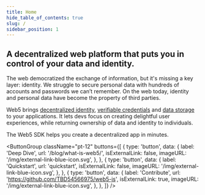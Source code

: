 ```yaml
---
title: Home
hide_table_of_contents: true
slug: /
sidebar_position: 1
---
```



<head>
  <title>{content.meta.title}</title>
  <meta property="og:description" content="Documentation on Web5 SDK" />
  <meta name="description" content="Documentation on Web5 SDK" />
  <meta property="og:title" content="WEB5 SDK" />
  <meta property="og:url" content="/web5"/>
  <link rel="apple-touch-icon" href="https://developer.tbd.website/img/tbd-fav-icon-main.png"/>
</head>

<div className="prose prose-pink">

## A decentralized web platform that puts you in control of your data and identity.

The web democratized the exchange of information, but it's missing a key layer: identity. We struggle to secure personal data with hundreds of accounts and passwords we can’t remember. On the web today, identity and personal data have become the property of third parties.

Web5 brings [decentralized identity](/web5/decentralized-identifiers/what-are-dids), [verifiable credentials](/web5/verifiable-credentials/what-are-vcs) and [data storage](/web5/decentralized-web-nodes/what-are-dwns) to your applications. It lets devs focus on creating delightful user experiences, while returning ownership of data and identity to individuals.

The Web5 SDK helps you create a decentralized app in minutes.


<ButtonGroup
  className="pt-12"
  buttons={[
    {
      type: 'button',
      data: {
        label: 'Deep Dive',
        url: '/blog/what-is-web5/',
        isExternalLink: false,
        imageURL: '/img/external-link-blue-icon.svg',
      },
    },
    {
      type: 'button',
      data: {
        label: 'Quickstart',
        url: 'quickstart',
        isExternalLink: false,
        imageURL: '/img/external-link-blue-icon.svg',
      },
    },
    {
      type: 'button',
      data: {
        label: 'Contribute',
        url: 'https://github.com/TBD54566975/web5-js',
        isExternalLink: true,
        imageURL: '/img/external-link-blue-icon.svg',
      },
    },
  ]}
/>

<Divider type="slash" />

<PillarList title={content.useCases.title} pillars={content.useCases.pillars} />

</div>